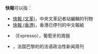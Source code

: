 '''快報'''可以指：
* [[快報_(文革)|快報 (文革)]]，中央文革記者站編輯的刊物
* [[快報_(香港)|快報 (香港)]]，香港已停刊的中文報紙
* {{link-en|快報 (葡萄牙)|Expresso (newspaper)}}（Expresso），葡萄牙的周报
*{{Translink|en|L'Express|巴黎快报|快报 (巴黎)}}，法国巴黎的的法语政治性新闻周刊
{{Disambiguation|Cat=二字作品消歧义}}